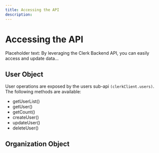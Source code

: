 ```yaml
---
title: Accessing the API
description: 
---
```


# Accessing the API

Placeholder text: By leveraging the Clerk Backend API, you can easily access and update data...

## User Object

User operations are exposed by the users sub-api `(clerkClient.users)`. The following methods are available:

- getUserList()
- getUser()
- getCount()
- createUser()
- updateUser()
- deleteUser()

## Organization Object




